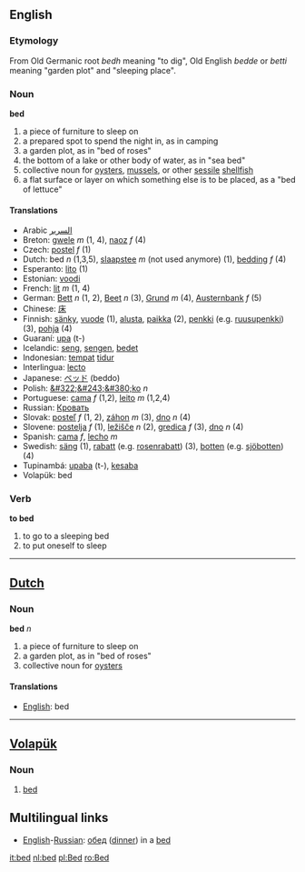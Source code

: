 ==English==
=== Etymology ===
From Old Germanic root ''bedh'' meaning "to dig", Old English ''bedde'' or ''betti'' meaning "garden plot" and "sleeping place".

=== Noun ===

'''bed'''

#a piece of furniture to sleep on
#a prepared spot to spend the night in, as in camping
#a garden plot, as in "bed of roses"
#the bottom of a lake or other body of water, as in "sea bed"
#collective noun for [[oyster]]s, [[mussel]]s, or other [[sessile]] [[shellfish]]
#a flat surface or layer on which something else is to be placed, as a "bed of lettuce"

==== Translations ====
*Arabic [[السرير]]
*Breton: [[gwele]] ''m'' (1, 4), [[naoz]] ''f'' (4)
*Czech: [[postel]] ''f'' (1)
*Dutch: bed ''n'' (1,3,5), [[slaapstee]] ''m'' (not used anymore) (1), [[bedding]] ''f'' (4)
*Esperanto: [[lito]] (1)
*Estonian: [[voodi]]
*French: [[lit]] ''m'' (1, 4)
*German: [[Bett]] ''n'' (1, 2), [[Beet]] ''n'' (3), [[Grund]] ''m'' (4), [[Austernbank]] ''f'' (5)
*Chinese: [[床]]
*Finnish: [[sänky]], [[vuode]] (1), [[alusta]], [[paikka]] (2), [[penkki]] (e.g. [[ruusupenkki]]) (3), [[pohja]] (4)
*Guaraní: [[upa]] (t-)
*Icelandic: [[seng]], [[sengen]], [[bedet]] 
*Indonesian: [[tempat]] [[tidur]]
*Interlingua: [[lecto]]
*Japanese: [[ベッド]] (beddo)
*Polish: [[&#322;&#243;&#380;ko]] ''n''
*Portuguese: [[cama]] ''f'' (1,2), [[leito]] ''m'' (1,2,4)
*Russian: [[Кровать]]
*Slovak: [[posteľ]] ''f'' (1, 2), [[záhon]] ''m'' (3), [[dno]] ''n'' (4)
*Slovene: [[postelja]] ''f'' (1), [[ležišče]] ''n'' (2), [[gredica]] ''f'' (3), [[dno]] ''n'' (4)
*Spanish: [[cama]] ''f'', [[lecho]] ''m''
*Swedish: [[säng]] (1), [[rabatt]] (e.g. [[rosenrabatt]]) (3), [[botten]] (e.g. [[sjöbotten]]) (4)
*Tupinambá: [[upaba]] (t-), [[kesaba]]
*Volapük: bed

=== Verb ===

'''to bed'''

#to go to a sleeping bed
#to put oneself to sleep

----

== [[Dutch]] ==
=== Noun ===
'''bed''' ''n''

#a piece of furniture to sleep on
#a garden plot, as in "bed of roses"
#collective noun for [[oyster]]s
==== Translations ====
*[[English]]: bed

----

== [[Volapük]] ==
===  Noun === 
# [[bed]]

==Multilingual links==
*[[English]]-[[Russian]]: [[обед]] ([[dinner]]) in a [[bed]]

[[it:bed]]
[[nl:bed]]
[[pl:Bed]]
[[ro:Bed]]